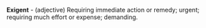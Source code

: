 '''Exigent''' - (adjective) Requiring immediate action or remedy; urgent; requiring much effort or expense; demanding.